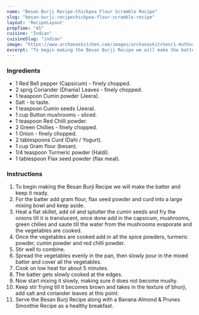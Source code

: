 ---
name: "Besan Burji Recipe-Chickpea Flour Scramble Recipe"
slug: "besan-burji-recipechickpea-flour-scramble-recipe"
layout: 'RecipeLayout'
prepTime: "45"
cuisine: "Indian"
cuisineSlug: "indian"
image: "https://www.archanaskitchen.com/images/archanaskitchen/1-Author/sibyl_sunitha/Besan_Burji_Recipe__Chickpea_Flour_Scramble_Recipe.jpg"
excerpt: "To begin making the Besan Burji Recipe we will make the batter and keep it ready"
---

### Ingredients

- 1 Red Bell pepper (Capsicum) - finely chopped.
- 2 sprig Coriander (Dhania) Leaves - finely chopped.
- 1 teaspoon Cumin powder (Jeera).
- Salt - to taste.
- 1 teaspoon Cumin seeds (Jeera).
- 1 cup Button mushrooms - sliced.
- 1 teaspoon Red Chilli powder.
- 2 Green Chillies - finely chopped.
- 1 Onion - finely chopped.
- 2 tablespoons Curd (Dahi / Yogurt).
- 1 cup Gram flour (besan).
- 1/4 teaspoon Turmeric powder (Haldi).
- 1 tablespoon Flax seed powder (flax meal).

### Instructions

1. To begin making the Besan Burji Recipe we will make the batter and keep it ready.
1. For the batter add gram flour, flax seed powder and curd into a large mixing bowl and keep aside.
1. Heat a flat skillet, add oil and splutter the cumin seeds and fry the onions till it is translucent, once done add in the capsicum, mushrooms, green chilies and saute till the water from the mushrooms evaporate and the vegetables are cooked.
1. Once the vegetables are cooked add in all the spice powders, turmeric powder, cumin powder and red chilli powder.
1. Stir well to combine.
1. Spread the vegetables evenly in the pan, then slowly pour in the mixed batter and cover all the vegetables.
1. Cook on low heat for about 5 minutes.
1. The batter gets slowly cooked at the edges.
1. Now start mixing it slowly, making sure it does not become mushy.
1. Keep stir frying till it becomes brown and takes in the texture of bhurji, add salt and coriander leaves at this point.
1. Serve the Besan Burji Recipe along with a Banana Almond & Prunes Smoothie Recipe as a healthy breakfast.
